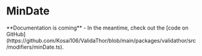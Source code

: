 
# MinDate

<Callout emoji="⚠️">
  **Documentation is coming** - In the meantime, check out the [code on GitHub](https://github.com/Kosai106/ValidaThor/blob/main/packages/validathor/src/modifiers/minDate.ts).
</Callout>
